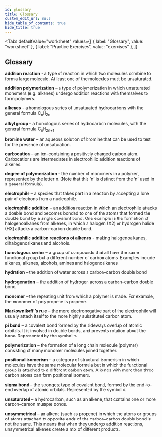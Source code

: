 ```yaml
---
id: glossary
title: Glossary
custom_edit_url: null
hide_table_of_contents: true
hide_title: true
---
```



<Tabs
  defaultValue="worksheet"
  values={[
    { label: "Glossary", value: "worksheet" },
    { label: "Practice Exercises", value: "exercises" },
  ]}
>

<TabItem value="worksheet">

## Glossary

<p>
  <strong>addition reaction</strong>
  <AudioButton url='/media/154.fc625b31.mp3' /> - a type of reaction in which two
  molecules combine to form a large molecule. At least one of the molecules must
  be unsaturated.
</p>
<p>
  <strong>addition polymerization</strong>
  <AudioButton url='/media/155.1c524242.mp3' /> – a type of polymerization in which
  unsaturated monomers (e.g. alkenes) undergo addition reactions with themselves
  to form polymers.
</p>
<p>
  <strong>alkenes</strong>
  <AudioButton url='/media/156.144693d5.mp3' /> - a homologous series of unsaturated
  hydrocarbons with the general formula C<sub>n</sub>H<sub>2n</sub>
</p>
<p>
  <strong>alkyl group</strong>
  <AudioButton url='/media/157.1bcbcef6.mp3' /> – a homologous series of hydrocarbon
  molecules, with the general formula C<sub>n</sub>H<sub>2n+1</sub>
</p>
<p>
  <strong>bromine water</strong>
  <AudioButton url='/media/158.fc20f87f.mp3' /> – an aqueous solution of bromine
  that can be used to test for the presence of unsaturation.
</p>
<p>
  <strong>carbocation</strong>
  <AudioButton url='/media/159.93c60da0.mp3' /> – an ion-containing a positively
  charged carbon atom. Carbocations are intermediates in electrophilic addition reactions
  of alkenes.
</p>
<p>
  <strong>degree of polymerization</strong>
  <AudioButton url='/media/160.c9922939.mp3' /> – the number of monomers in a polymer,
  represented by the letter n. (Note that this ‘n’ is distinct from the ‘n’ used
  in a general formula).
</p>
<p>
  <strong>electrophile</strong>
  <AudioButton url='/media/161.0e176e64.mp3' /> – a species that takes part in a
  reaction by accepting a lone pair of electrons from a nucleophile.
</p>
<p>
  <strong>electrophilic addition</strong>
  <AudioButton url='/media/162.563ebb44.mp3' /> – an addition reaction in which an
  electrophile attacks a double bond and becomes bonded to one of the atoms that
  formed the double bond by a single covalent bond. One example is the formation
  of halogenoalkanes from alkenes, in which a halogen (X2) or hydrogen halide (HX)
  attacks a carbon–carbon double bond.
</p>
<p>
  <strong>electrophilic addition reactions of alkenes</strong>
  <AudioButton url='/media/163.77fb58fe.mp3' /> - making halogenoalkanes, dihalogenoalkanes
  and alcohols.
</p>
<p>
  <strong>homologous series</strong>
  <AudioButton url='/media/164.308b679f.mp3' /> – a group of compounds that all have
  the same functional group but a different number of carbon atoms. Examples include
  alkanes, alkenes, alcohols, amines and halogenoalkanes.
</p>
<p>
  <strong>hydration</strong>
  <AudioButton url='/media/165.84882a11.mp3' /> – the addition of water across a
  carbon–carbon double bond.
</p>
<p>
  <strong>hydrogenation</strong>
  <AudioButton url='/media/166.313a9cd4.mp3' /> – the addition of hydrogen across
  a carbon–carbon double bond.
</p>
<p>
  <strong>monomer</strong>
  <AudioButton url='/media/167.bf6b212b.mp3' /> – the repeating unit from which a
  polymer is made. For example, the monomer of polypropene is propene.
</p>
<p>
  <strong>Markownikoff ’s rule</strong>
  <AudioButton url='/media/168.6a2d95b4.mp3' /> – the more electronegative part of
  the electrophile will usually attach itself to the more highly substituted carbon
  atom.
</p>
<p>
  <strong>pi bond</strong>
  <AudioButton url='/media/169.d5ba6dd1.mp3' /> – a covalent bond formed by the sideways
  overlap of atomic orbitals. It is involved in double bonds, and prevents rotation
  about the bond. Represented by the symbol π.
</p>
<p>
  <strong>polymerization</strong>
  <AudioButton url='/media/170.be9e4515.mp3' /> – the formation of a long chain molecule
  (polymer) consisting of many monomer molecules joined together.
</p>
<p>
  <strong>positional isomerism</strong>
  <AudioButton url='/media/171.04a47489.mp3' /> – a category of structural isomerism
  in which molecules have the same molecular formula but in which the functional
  group is attached to a different carbon atom. Alkenes with more than three carbon
  atoms can form positional isomers.
</p>
<p>
  <strong>sigma bond</strong>
  <AudioButton url='/media/172.fc9c8ec4.mp3' /> – the strongest type of covalent
  bond, formed by the end-to-end overlap of atomic orbitals. Represented by the symbol
  σ.
</p>
<p>
  <strong>unsaturated</strong>
  <AudioButton url='/media/173.a6dd2b78.mp3' /> – a hydrocarbon, such as an alkene,
  that contains one or more carbon–carbon multiple bonds.
</p>
<p>
  <strong>unsymmetrical</strong>
  <AudioButton url='/media/174.aed21797.mp3' /> – an alkene (such as propene) in
  which the atoms or groups of atoms attached to opposite ends of the carbon–carbon
  double bond is not the same. This means that when they undergo addition reactions,
  unsymmetrical alkenes create a mix of different products.
</p>

</TabItem>

<TabItem value="exercises">
  <Frame src="https://learningapps.org/watch?v=p8fb0ugat21" height="480px" />
</TabItem>

</Tabs>

